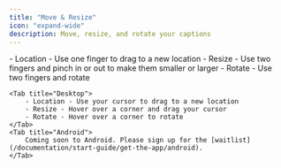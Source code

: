 ```yaml
---
title: "Move & Resize"
icon: "expand-wide"
description: Move, resize, and rotate your captions
---
```


<Tabs>
    <Tab title="iOS">
        - Location - Use one finger to drag to a new location
        - Resize - Use two fingers and pinch in or out to make them smaller or larger
        - Rotate - Use two fingers and rotate
    </Tab>

    <Tab title="Desktop">
        - Location - Use your cursor to drag to a new location
        - Resize - Hover over a corner and drag your cursor
        - Rotate - Hover over a corner to rotate
    </Tab>
    <Tab title="Android">
        Coming soon to Android. Please sign up for the [waitlist](/documentation/start-guide/get-the-app/android).
    </Tab>
</Tabs>